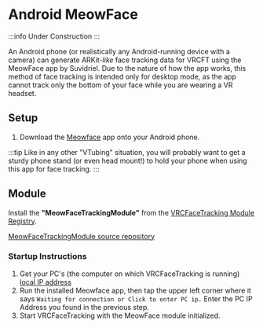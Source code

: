 # Android MeowFace

:::info
Under Construction
:::

An Android phone (or realistically any Android-running device with a camera) can generate ARKit-*like* face tracking data for VRCFT using the MeowFace app by Suvidriel.
Due to the nature of how the app works, this method of face tracking is intended only for desktop mode, as the app cannot track only the bottom of your face while you are wearing a VR headset.

## Setup

1. Download the [Meowface](https://play.google.com/store/apps/details?id=com.suvidriel.meowface&hl=en_US&gl=US&pli=1) app onto your Android phone.

:::tip
Like in any other "VTubing" situation, you will probably want to get a sturdy phone stand (or even head mount!) to hold your phone when using this app for face tracking. 
:::

## Module

Install the **"MeowFaceTrackingModule"** from the [VRCFaceTracking Module Registry](@site/docs/vrcft-software/vrcft.mdx#module-registry).

[MeowFaceTrackingModule source repository](https://github.com/regzo2/VRCFaceTracking-MeowFace)

### Startup Instructions

1. Get your PC's (the computer on which VRCFaceTracking is running) [local IP address](https://www.whatismybrowser.com/detect/what-is-my-local-ip-address)
2. Run the installed Meowface app, then tap the upper left corner where it says `Waiting for connection or Click to enter PC ip.` Enter the PC IP Address you found in the previous step.
3. Start VRCFaceTracking with the MeowFace module initialized. 
